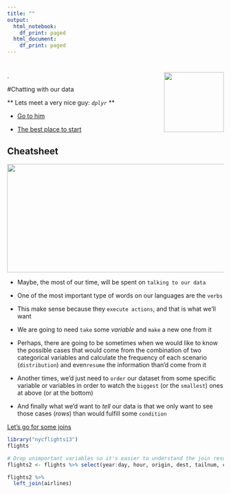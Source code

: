 ```yaml
---
title: ""
output:
  html_notebook:
    df_print: paged
  html_document:
    df_print: paged
---
```


# <a><img src='www/bbva_uady02.png' align="right" height="139" /></a>
   . <br/>

#Chatting with our data

** Lets meet a very nice guy: *`dplyr`* **

- [Go to him](https://github.com/tidyverse/dplyr/blob/master/README.md)

- [The best place to start](https://r4ds.had.co.nz/transform.html)

## Cheatsheet

<a href="https://github.com/rstudio/cheatsheets/blob/master/data-transformation.pdf"><img src="https://raw.githubusercontent.com/rstudio/cheatsheets/master/pngs/thumbnails/data-transformation-cheatsheet-thumbs.png" width="630" height="252"/></a>  


- Maybe, the most of our time, will be spent on `talking to our data`

- One of the most important type of words on our languages are the `verbs`

- This make sense because they `execute actions`, and that is what we'll want

- We are going to need `take` some *variable* and `make` a new one from it

- Perhaps, there are going to be sometimes when we would like to know the possible cases that would come from the combination of two categorical variables and calculate the frequency of each scenario (`distribution`) and even` resume` the information than'd come from it

- Another times, we'd just need to `order` our dataset from some specific variable or variables in order to watch the `biggest` (or the `smallest`) ones at above (or at the bottom)

- And finally what we'd want to *tell* our data is that we only want to see those cases (*rows*) than would fulfill some `condition`









[Let's go for some joins](https://dplyr.tidyverse.org/articles/two-table.html)




```r
library("nycflights13")
flights
```

```r
# Drop unimportant variables so it's easier to understand the join results.
flights2 <- flights %>% select(year:day, hour, origin, dest, tailnum, carrier)

flights2 %>% 
  left_join(airlines)
```


